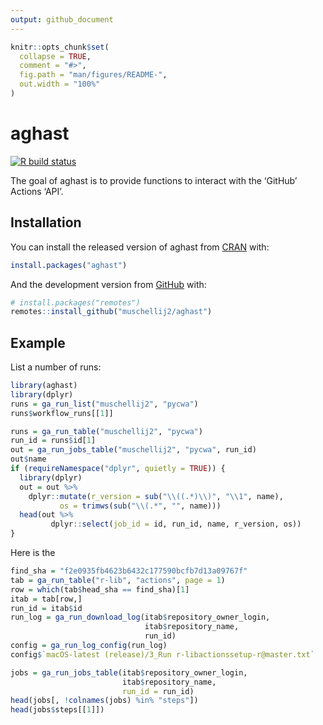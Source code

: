 ```yaml
---
output: github_document
---
```


<!-- README.md is generated from README.Rmd. Please edit that file -->

```r
knitr::opts_chunk$set(
  collapse = TRUE,
  comment = "#>",
  fig.path = "man/figures/README-",
  out.width = "100%"
)
```

# aghast

<!-- badges: start -->
[![R build status](https://github.com/muschellij2/aghast/workflows/R-CMD-check/badge.svg)](https://github.com/muschellij2/aghast/actions)
<!-- badges: end -->

The goal of aghast is to provide functions to interact with the 'GitHub' Actions 'API'.

## Installation

You can install the released version of aghast from [CRAN](https://CRAN.R-project.org) with:

``` r
install.packages("aghast")
```

And the development version from [GitHub](https://github.com/) with:

``` r
# install.packages("remotes")
remotes::install_github("muschellij2/aghast")
```
## Example

List a number of runs:

```r
library(aghast)
library(dplyr)
runs = ga_run_list("muschellij2", "pycwa")
runs$workflow_runs[[1]]

runs = ga_run_table("muschellij2", "pycwa")
run_id = runs$id[1]
out = ga_run_jobs_table("muschellij2", "pycwa", run_id)
out$name
if (requireNamespace("dplyr", quietly = TRUE)) {
  library(dplyr)
  out = out %>% 
    dplyr::mutate(r_version = sub("\\((.*)\\)", "\\1", name),
           os = trimws(sub("\\(.*", "", name)))
  head(out %>% 
         dplyr::select(job_id = id, run_id, name, r_version, os))
}
```

Here is the 
```r
find_sha = "f2e0935fb4623b6432c177590bcfb7d13a09767f"
tab = ga_run_table("r-lib", "actions", page = 1)
row = which(tab$head_sha == find_sha)[1]
itab = tab[row,]
run_id = itab$id
run_log = ga_run_download_log(itab$repository_owner_login,
                              itab$repository_name, 
                              run_id)
config = ga_run_log_config(run_log)
config$`macOS-latest (release)/3_Run r-libactionssetup-r@master.txt`
```

```r
jobs = ga_run_jobs_table(itab$repository_owner_login,
                         itab$repository_name, 
                         run_id = run_id)
head(jobs[, !colnames(jobs) %in% "steps"])
head(jobs$steps[[1]])
```

